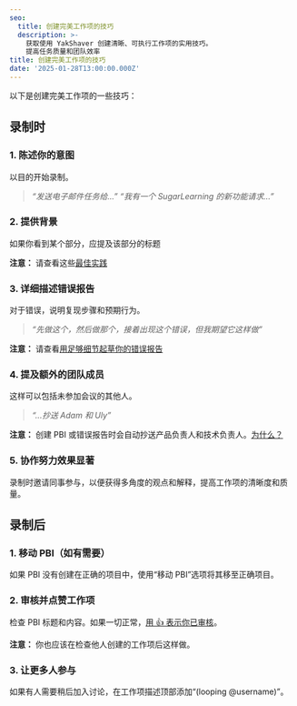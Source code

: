 ```yaml
---
seo:
  title: 创建完美工作项的技巧
  description: >-
    获取使用 YakShaver 创建清晰、可执行工作项的实用技巧。
    提高任务质量和团队效率
title: 创建完美工作项的技巧
date: '2025-01-28T13:00:00.000Z'
---
```


以下是创建完美工作项的一些技巧：

## 录制时

### 1. 陈述你的意图

以目的开始录制。

> *“发送电子邮件任务给...”*
  *“我有一个 SugarLearning 的新功能请求...”*

### 2. 提供背景

如果你看到某个部分，应提及该部分的标题

**注意：** 请查看这些[最佳实践](/docs/giving-context)

### 3. 详细描述错误报告

对于错误，说明复现步骤和预期行为。

> *“先做这个，然后做那个，接着出现这个错误，但我期望它这样做”*

**注意：** 请查看[用足够细节起草你的错误报告](https://www.ssw.com.au/rules/report-bugs-and-suggestions/#tip-1-draft-your-bug-with-enough-details)

### 4. 提及额外的团队成员

这样可以包括未参加会议的其他人。

> *“...抄送 Adam 和 Uly”*

**注意：** 创建 PBI 或错误报告时会自动抄送产品负责人和技术负责人。[为什么？](/docs/user-mention-guidelines-in-work-item-descriptions)

### 5. 协作努力效果显著

录制时邀请同事参与，以便获得多角度的观点和解释，提高工作项的清晰度和质量。

## 录制后

### 1. 移动 PBI（如有需要）

如果 PBI 没有创建在正确的项目中，使用“移动 PBI”选项将其移至正确项目。

### 2. 审核并点赞工作项

检查 PBI 标题和内容。如果一切正常，[用 👍 表示你已审核](https://www.ssw.com.au/rules/react-to-reviewed-pbis)。

**注意：** 你也应该在检查他人创建的工作项后这样做。

### 3. 让更多人参与

如果有人需要稍后加入讨论，在工作项描述顶部添加“(looping @username)”。